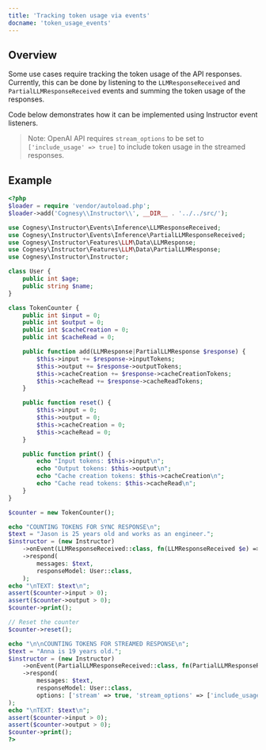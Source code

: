 ---
title: 'Tracking token usage via events'
docname: 'token_usage_events'
---

## Overview

Some use cases require tracking the token usage of the API responses.
Currently, this can be done by listening to the `LLMResponseReceived`
and `PartialLLMResponseReceived` events and summing the token usage
of the responses.

Code below demonstrates how it can be implemented using Instructor
event listeners.

> Note: OpenAI API requires `stream_options` to be set to
> `['include_usage' => true]` to include token usage in the streamed
> responses.

## Example

```php
<?php
$loader = require 'vendor/autoload.php';
$loader->add('Cognesy\\Instructor\\', __DIR__ . '../../src/');

use Cognesy\Instructor\Events\Inference\LLMResponseReceived;
use Cognesy\Instructor\Events\Inference\PartialLLMResponseReceived;
use Cognesy\Instructor\Features\LLM\Data\LLMResponse;
use Cognesy\Instructor\Features\LLM\Data\PartialLLMResponse;
use Cognesy\Instructor\Instructor;

class User {
    public int $age;
    public string $name;
}

class TokenCounter {
    public int $input = 0;
    public int $output = 0;
    public int $cacheCreation = 0;
    public int $cacheRead = 0;

    public function add(LLMResponse|PartialLLMResponse $response) {
        $this->input += $response->inputTokens;
        $this->output += $response->outputTokens;
        $this->cacheCreation += $response->cacheCreationTokens;
        $this->cacheRead += $response->cacheReadTokens;
    }

    public function reset() {
        $this->input = 0;
        $this->output = 0;
        $this->cacheCreation = 0;
        $this->cacheRead = 0;
    }

    public function print() {
        echo "Input tokens: $this->input\n";
        echo "Output tokens: $this->output\n";
        echo "Cache creation tokens: $this->cacheCreation\n";
        echo "Cache read tokens: $this->cacheRead\n";
    }
}

$counter = new TokenCounter();

echo "COUNTING TOKENS FOR SYNC RESPONSE\n";
$text = "Jason is 25 years old and works as an engineer.";
$instructor = (new Instructor)
    ->onEvent(LLMResponseReceived::class, fn(LLMResponseReceived $e) => $counter->add($e->llmResponse))
    ->respond(
        messages: $text,
        responseModel: User::class,
    );
echo "\nTEXT: $text\n";
assert($counter->input > 0);
assert($counter->output > 0);
$counter->print();

// Reset the counter
$counter->reset();

echo "\n\nCOUNTING TOKENS FOR STREAMED RESPONSE\n";
$text = "Anna is 19 years old.";
$instructor = (new Instructor)
    ->onEvent(PartialLLMResponseReceived::class, fn(PartialLLMResponseReceived $e) => $counter->add($e->partialLLMResponse))
    ->respond(
        messages: $text,
        responseModel: User::class,
        options: ['stream' => true, 'stream_options' => ['include_usage' => true]],
);
echo "\nTEXT: $text\n";
assert($counter->input > 0);
assert($counter->output > 0);
$counter->print();
?>
```
